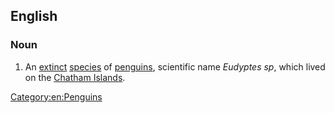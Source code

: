 ==English==
{{wikipedia|Chatham Islands Penguin}}

===Noun===
{{en-noun|sg=[[Chatham]] [[Islands]] [[penguin]]}}

# An [[extinct]] [[species]] of [[penguins]], scientific name ''Eudyptes sp'', which lived on the [[Chatham Islands]].

[[Category:en:Penguins]]